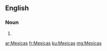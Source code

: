 {{also|mexicas}}
==English==

===Noun===
{{head|en|noun plural form}}

# {{plural of|Mexica|lang=en}}

[[ar:Mexicas]]
[[fr:Mexicas]]
[[ku:Mexicas]]
[[mg:Mexicas]]